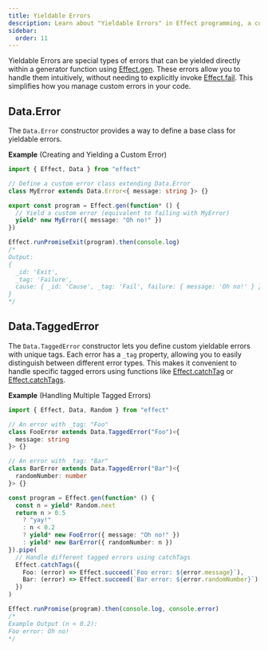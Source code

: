 ```yaml
---
title: Yieldable Errors
description: Learn about "Yieldable Errors" in Effect programming, a convenient way to handle custom errors within generator functions. Explore the `Data.Error` and `Data.TaggedError` constructors for creating base and tagged yieldable errors, simplifying error handling in your code.
sidebar:
  order: 11
---
```


Yieldable Errors are special types of errors that can be yielded directly within a generator function using [Effect.gen](/docs/getting-started/using-generators/).
These errors allow you to handle them intuitively, without needing to explicitly invoke [Effect.fail](/docs/getting-started/creating-effects/#fail). This simplifies how you manage custom errors in your code.

## Data.Error

The `Data.Error` constructor provides a way to define a base class for yieldable errors.

**Example** (Creating and Yielding a Custom Error)

```ts twoslash
import { Effect, Data } from "effect"

// Define a custom error class extending Data.Error
class MyError extends Data.Error<{ message: string }> {}

export const program = Effect.gen(function* () {
  // Yield a custom error (equivalent to failing with MyError)
  yield* new MyError({ message: "Oh no!" })
})

Effect.runPromiseExit(program).then(console.log)
/*
Output:
{
  _id: 'Exit',
  _tag: 'Failure',
  cause: { _id: 'Cause', _tag: 'Fail', failure: { message: 'Oh no!' } }
}
*/
```

## Data.TaggedError

The `Data.TaggedError` constructor lets you define custom yieldable errors with unique tags. Each error has a `_tag` property, allowing you to easily distinguish between different error types. This makes it convenient to handle specific tagged errors using functions like [Effect.catchTag](/docs/error-management/expected-errors/#catchtag) or [Effect.catchTags](/docs/error-management/expected-errors/#catchtags).

**Example** (Handling Multiple Tagged Errors)

```ts twoslash
import { Effect, Data, Random } from "effect"

// An error with _tag: "Foo"
class FooError extends Data.TaggedError("Foo")<{
  message: string
}> {}

// An error with _tag: "Bar"
class BarError extends Data.TaggedError("Bar")<{
  randomNumber: number
}> {}

const program = Effect.gen(function* () {
  const n = yield* Random.next
  return n > 0.5
    ? "yay!"
    : n < 0.2
    ? yield* new FooError({ message: "Oh no!" })
    : yield* new BarError({ randomNumber: n })
}).pipe(
  // Handle different tagged errors using catchTags
  Effect.catchTags({
    Foo: (error) => Effect.succeed(`Foo error: ${error.message}`),
    Bar: (error) => Effect.succeed(`Bar error: ${error.randomNumber}`)
  })
)

Effect.runPromise(program).then(console.log, console.error)
/*
Example Output (n < 0.2):
Foo error: Oh no!
*/
```
